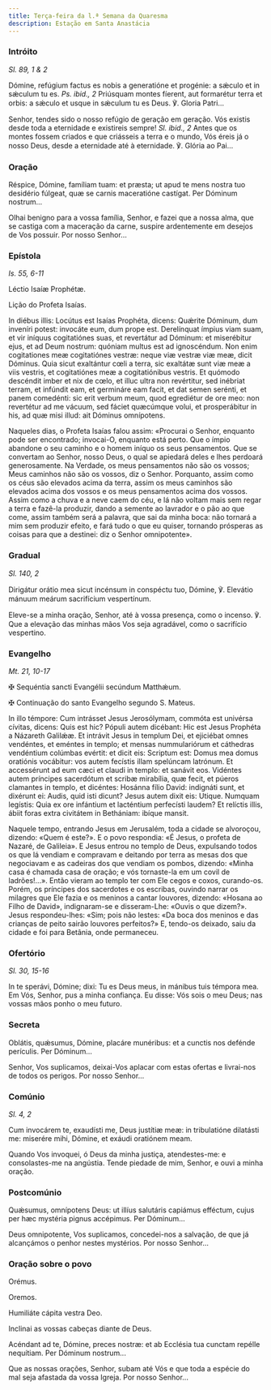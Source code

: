 ```yaml
---
title: Terça-feira da l.ª Semana da Quaresma
description: Estação em Santa Anastácia
---
```


### Intróito

<em>Sl. 89, 1 & 2</em>

<div class="side-by-side not-content">

Dómine, refúgium factus es nobis a generatióne et progénie: a sǽculo et in sǽculum tu es. <em>Ps. ibid., 2</em> Priúsquam montes fíerent, aut formarétur terra et orbis: a sǽculo et usque in sǽculum tu es Deus. ℣. Gloria Patri...

Senhor, tendes sido o nosso refúgio de geração em geração. Vós existis desde toda a eternidade e existireis sempre! <em>Sl. ibid., 2</em> Antes que os montes fossem criados e que criásseis a terra e o mundo, Vós éreis já o nosso Deus, desde a eternidade até à eternidade. ℣. Glória ao Pai...

</div>

### Oração

<div class="side-by-side not-content">

Réspice, Dómine, famíliam tuam: et præsta; ut apud te mens nostra tuo desidério fúlgeat, quæ se carnis maceratióne castígat. Per Dóminum nostrum...

Olhai benigno para a vossa família, Senhor, e fazei que a nossa alma, que se castiga com a maceração da carne, suspire ardentemente em desejos de Vos possuir. Por nosso Senhor...

</div>

### Epístola

<em>Is. 55, 6-11</em>

<div class="side-by-side not-content">

Léctio Isaíæ Prophétæ.

Lição do Profeta Isaías.

In diébus illis: Locútus est Isaías Prophéta, dicens: Quǽrite Dóminum, dum inveníri potest: invocáte eum, dum prope est. Derelínquat ímpius viam suam, et vir iníquus cogitatiónes suas, et revertátur ad Dóminum: et miserébitur ejus, et ad Deum nostrum: quóniam multus est ad ignoscéndum. Non enim cogitationes meæ cogitatiónes vestræ: neque viæ vestræ viæ meæ, dicit Dóminus. Quia sicut exaltántur cœli a terra, sic exaltátæ sunt viæ meæ a viis vestris, et cogitatiónes meæ a cogitatiónibus vestris. Et quómodo descéndit imber et nix de cœlo, et illuc ultra non revértitur, sed inébriat terram, et infúndit eam, et germináre eam facit, et dat semen serénti, et panem comedénti: sic erit verbum meum, quod egrediétur de ore meo: non revertétur ad me vácuum, sed fáciet quæcúmque volui, et prosperábitur in his, ad quæ misi illud: ait Dóminus omnípotens.

Naqueles dias, o Profeta Isaías falou assim: «Procurai o Senhor, enquanto pode ser encontrado; invocai-O, enquanto está perto. Que o ímpio abandone o seu caminho e o homem iníquo os seus pensamentos. Que se convertam ao Senhor, nosso Deus, o qual se apiedará deles e lhes perdoará generosamente. Na Verdade, os meus pensamentos não são os vossos; Meus caminhos não são os vossos, diz o Senhor. Porquanto, assim como os céus são elevados acima da terra, assim os meus caminhos são elevados acima dos vossos e os meus pensamentos acima dos vossos. Assim como a chuva e a neve caem do céu, e lá não voltam mais sem regar a terra e fazê-la produzir, dando a semente ao lavrador e o pão ao que come, assim também será a palavra, que sai da minha boca: não tornará a mim sem produzir efeito, e fará tudo o que eu quiser, tornando prósperas as coisas para que a destinei: diz o Senhor omnipotente».

</div>

### Gradual

<em>Sl. 140, 2</em>

<div class="side-by-side not-content">

Dirigátur orátio mea sicut incénsum in conspéctu tuo, Dómine, ℣. Elevátio mánuum meárum sacrifícium vespertínum.

Eleve-se a minha oração, Senhor, até à vossa presença, como o incenso. ℣. Que a elevação das minhas mãos Vos seja agradável, como o sacrifício vespertino.

</div>

### Evangelho

<em>Mt. 21, 10-17</em>

<div class="side-by-side not-content">

<span class="cross text-red-500">✠</span> Sequéntia sancti Evangélii secúndum Matthǽum.

<span class="cross text-red-500">✠</span> Continuação do santo Evangelho segundo S. Mateus.

In illo témpore: Cum intrásset Jesus Jerosólymam, commóta est univérsa cívitas, dicens: Quis est hic? Pópuli autem dicébant: Hic est Jesus Prophéta a Názareth Galilǽæ. Et intrávit Jesus in templum Dei, et ejiciébat omnes vendéntes, et eméntes in templo; et mensas nummulariórum et cáthedras vendéntium colúmbas evértit: et dicit eis: Scriptum est: Domus mea domus oratiónis vocábitur: vos autem fecístis illam spelúncam latrónum. Et accessérunt ad eum cæci et claudi in templo: et sanávit eos. Vidéntes autem príncipes sacerdótum et scribæ mirabília, quæ fecit, et púeros clamantes in templo, et dicéntes: Hosánna fílio David: indignáti sunt, et dixérunt ei: Audis, quid isti dicunt? Jesus autem dixit eis: Utique. Numquam legístis: Quia ex ore infántium et lacténtium perfecísti laudem? Et relíctis illis, ábiit foras extra civitátem in Bethániam: ibíque mansit.

Naquele tempo, entrando Jesus em Jerusalém, toda a cidade se alvoroçou, dizendo: «Quem é este?». E o povo respondia: «É Jesus, o profeta de Nazaré, de Galileia». E Jesus entrou no templo de Deus, expulsando todos os que lá vendiam e compravam e deitando por terra as mesas dos que negociavam e as cadeiras dos que vendiam os pombos, dizendo: «Minha casa é chamada casa de oração; e vós tornaste-la em um covil de ladrões!...». Então vieram ao templo ter com Ele cegos e coxos, curando-os. Porém, os príncipes dos sacerdotes e os escribas, ouvindo narrar os milagres que Ele fazia e os meninos a cantar louvores, dizendo: «Hosana ao Filho de David», indignaram-se e disseram-Lhe: «Ouvis o que dizem?». Jesus respondeu-lhes: «Sim; pois não lestes: «Da boca dos meninos e das crianças de peito sairão louvores perfeitos?» E, tendo-os deixado, saiu da cidade e foi para Betânia, onde permaneceu.

</div>

### Ofertório

<em>Sl. 30, 15-16</em>

<div class="side-by-side not-content">

In te sperávi, Dómine; dixi: Tu es Deus meus, in mánibus tuis témpora mea. Em Vós, Senhor, pus a minha confiança. Eu disse: Vós sois o meu Deus; nas vossas mãos ponho o meu futuro.

</div>

### Secreta

<div class="side-by-side not-content">

Oblátis, quǽsumus, Dómine, placáre munéribus: et a cunctis nos defénde perículis. Per Dóminum...

Senhor, Vos suplicamos, deixai-Vos aplacar com estas ofertas e livrai-nos de todos os perigos. Por nosso Senhor...

</div>

### Comúnio

<em>Sl. 4, 2</em>

<div class="side-by-side not-content">

Cum invocárem te, exaudísti me, Deus justítiæ meæ: in tribulatióne dilatásti me: miserére mihi, Dómine, et exáudi oratiónem meam.

Quando Vos invoquei, ó Deus da minha justiça, atendestes-me: e consolastes-me na angústia. Tende piedade de mim, Senhor, e ouvi a minha oração.

</div>

### Postcomúnio

<div class="side-by-side not-content">

Quǽsumus, omnípotens Deus: ut illíus salutáris capiámus efféctum, cujus per hæc mystéria pignus accépimus. Per Dóminum...

Deus omnipotente, Vos suplicamos, concedei-nos a salvação, de que já alcançámos o penhor nestes mystérios. Por nosso Senhor...

</div>

### Oração sobre o povo

<div class="side-by-side not-content">

<span class="text-red-500 text-center">Orémus.</span>

<span class="text-red-500 text-center">Oremos.</span>

Humiliáte cápita vestra Deo.

Inclinai as vossas cabeças diante de Deus.

Acéndant ad te, Dómine, preces nostræ: et ab Ecclésia tua cunctam repélle nequítiam. Per Dóminum nostrum...

Que as nossas orações, Senhor, subam até Vós e que toda a espécie do mal seja afastada da vossa Igreja. Por nosso Senhor...

</div>
